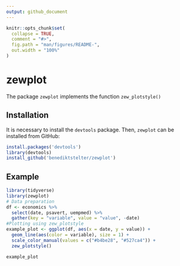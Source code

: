 ```yaml
---
output: github_document
---
```


<!-- README.md is generated from README.Rmd. Please edit that file -->

```r
knitr::opts_chunk$set(
  collapse = TRUE,
  comment = "#>",
  fig.path = "man/figures/README-",
  out.width = "100%"
)
```

# zewplot

<!-- badges: start -->
<!-- badges: end -->

The package `zewplot` implements the function `zew_plotstyle()`

## Installation

It is necessary to install the `devtools` package.
Then, `zewplot` can be installed from GitHub:

``` r
install.packages('devtools')
library(devtools)
install_github('benediktstelter/zewplot')
```

## Example


```r
library(tidyverse)
library(zewplot)
# Data preparation
df <- economics %>%
  select(date, psavert, uempmed) %>%
  gather(key = "variable", value = "value", -date)
#Plotting using zew_plotstyle
example_plot <- ggplot(df, aes(x = date, y = value)) + 
  geom_line(aes(color = variable), size = 1) +
  scale_color_manual(values = c("#b4be28", "#527ca4")) +
  zew_plotstyle()

```



```r
example_plot
```
